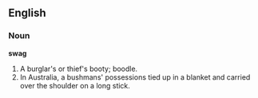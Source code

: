 ==English==

===Noun===

'''swag'''

#A burglar's or thief's booty; boodle.
#In Australia, a bushmans' possessions tied up in a blanket and carried over the shoulder on a long stick.